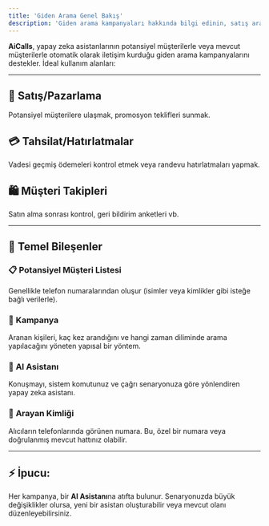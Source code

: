 ```yaml
---
title: 'Giden Arama Genel Bakış'
description: 'Giden arama kampanyaları hakkında bilgi edinin, satış aramaları, hatırlatmalar ve takipler dahil olmak üzere **AiCalls** ile nasıl yapılır.'
---
```



**AiCalls**, yapay zeka asistanlarının potansiyel müşterilerle veya mevcut müşterilerle otomatik olarak iletişim kurduğu giden arama kampanyalarını destekler. İdeal kullanım alanları:

---

## 💼 **Satış/Pazarlama**  
Potansiyel müşterilere ulaşmak, promosyon teklifleri sunmak.

## 💳 **Tahsilat/Hatırlatmalar**  
Vadesi geçmiş ödemeleri kontrol etmek veya randevu hatırlatmaları yapmak.

## 🛍️ **Müşteri Takipleri**  
Satın alma sonrası kontrol, geri bildirim anketleri vb.

---

## 🔑 **Temel Bileşenler**

### 📋 **Potansiyel Müşteri Listesi**
Genellikle telefon numaralarından oluşur (isimler veya kimlikler gibi isteğe bağlı verilerle).

### 🎯 **Kampanya**
Aranan kişileri, kaç kez arandığını ve hangi zaman diliminde arama yapılacağını yöneten yapısal bir yöntem.

### 🤖 **AI Asistanı**
Konuşmayı, sistem komutunuz ve çağrı senaryonuza göre yönlendiren yapay zeka asistanı.

### 📱 **Arayan Kimliği**
Alıcıların telefonlarında görünen numara. Bu, özel bir numara veya doğrulanmış mevcut hattınız olabilir.

---

## ⚡ **İpucu:**  
Her kampanya, bir **AI Asistanı**na atıfta bulunur. Senaryonuzda büyük değişiklikler olursa, yeni bir asistan oluşturabilir veya mevcut olanı düzenleyebilirsiniz.
